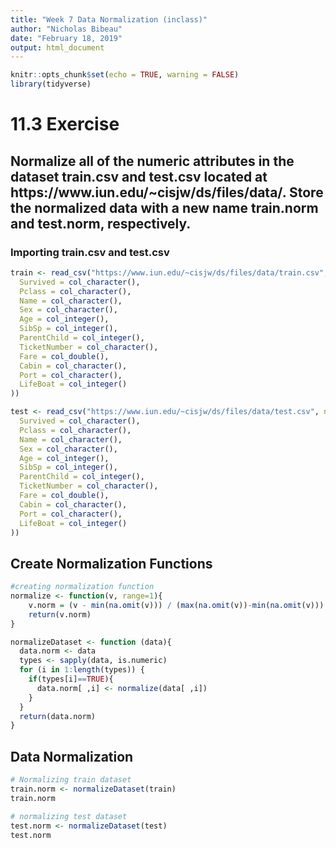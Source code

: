 ```yaml
---
title: "Week 7 Data Normalization (inclass)"
author: "Nicholas Bibeau"
date: "February 18, 2019"
output: html_document
---
```


```r
knitr::opts_chunk$set(echo = TRUE, warning = FALSE)
library(tidyverse)
```

# 11.3 Exercise

## Normalize all of the numeric attributes in the dataset train.csv and test.csv located at https://www.iun.edu/~cisjw/ds/files/data/. Store the normalized data with a new name train.norm and test.norm, respectively.


### Importing train.csv and test.csv
```r
train <- read_csv("https://www.iun.edu/~cisjw/ds/files/data/train.csv", na = "NA", col_types = cols(
  Survived = col_character(),
  Pclass = col_character(),
  Name = col_character(),
  Sex = col_character(),
  Age = col_integer(),
  SibSp = col_integer(),
  ParentChild = col_integer(),
  TicketNumber = col_character(),
  Fare = col_double(),
  Cabin = col_character(),
  Port = col_character(),
  LifeBoat = col_integer()
))

test <- read_csv("https://www.iun.edu/~cisjw/ds/files/data/test.csv", na = "NA", col_types = cols(
  Survived = col_character(),
  Pclass = col_character(),
  Name = col_character(),
  Sex = col_character(),
  Age = col_integer(),
  SibSp = col_integer(),
  ParentChild = col_integer(),
  TicketNumber = col_character(),
  Fare = col_double(),
  Cabin = col_character(),
  Port = col_character(),
  LifeBoat = col_integer()
))
```

## Create Normalization Functions
```r
#creating normalization function
normalize <- function(v, range=1){
    v.norm = (v - min(na.omit(v))) / (max(na.omit(v))-min(na.omit(v))) * range
    return(v.norm)
}

normalizeDataset <- function (data){
  data.norm <- data
  types <- sapply(data, is.numeric)
  for (i in 1:length(types)) {
    if(types[i]==TRUE){
      data.norm[ ,i] <- normalize(data[ ,i])
    }
  }
  return(data.norm)
}
```


## Data Normalization
```r
# Normalizing train dataset
train.norm <- normalizeDataset(train)
train.norm

# normalizing test dataset
test.norm <- normalizeDataset(test)
test.norm
```

